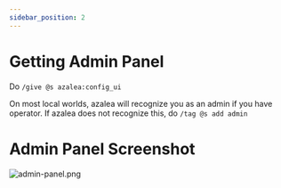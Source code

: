```yaml
---
sidebar_position: 2
---
```


# Getting Admin Panel

Do `/give @s azalea:config_ui`

On most local worlds, azalea will recognize you as an admin if you have operator. If azalea does not recognize this, do `/tag @s add admin`

# Admin Panel Screenshot

![admin-panel.png](/img/admin-panel.png)